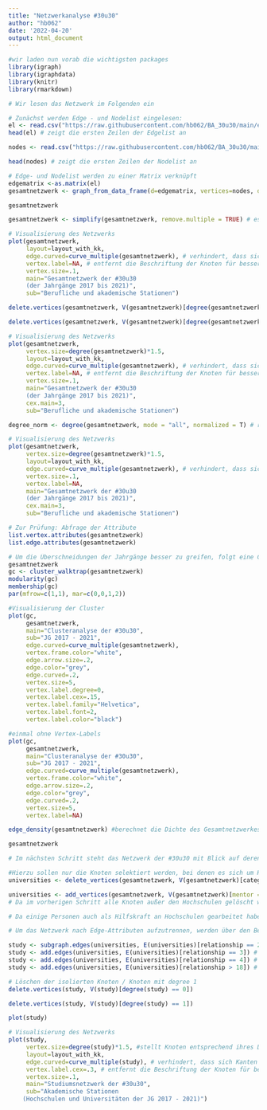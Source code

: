 ---
title: "Netzwerkanalyse #30u30"
author: "hb062"
date: '2022-04-20'
output: html_document
---

```{r wichtigste packages abrufen}

#wir laden nun vorab die wichtigsten packages
library(igraph)
library(igraphdata)
library(knitr) 
library(rmarkdown) 
```

```{r Gesamtnetzwerk einlesen}

# Wir lesen das Netzwerk im Folgenden ein

# Zunächst werden Edge - und Nodelist eingelesen:
el <- read.csv("https://raw.githubusercontent.com/hb062/BA_30u30/main/edges_complete%20-%20edgelist.csv", header=T, as.is=T, sep = ",", fileEncoding="UTF-8")
head(el) # zeigt die ersten Zeilen der Edgelist an

nodes <- read.csv("https://raw.githubusercontent.com/hb062/BA_30u30/main/nodelist_complete%20-%20nodelist.csv", header=T, as.is=T, sep = ",", fileEncoding="UTF-8")

head(nodes) # zeigt die ersten Zeilen der Nodelist an

# Edge- und Nodelist werden zu einer Matrix verknüpft
edgematrix <-as.matrix(el)
gesamtnetzwerk <- graph_from_data_frame(d=edgematrix, vertices=nodes, directed=FALSE)

gesamtnetzwerk

gesamtnetzwerk <- simplify(gesamtnetzwerk, remove.multiple = TRUE) # es werden keine doppelten oder mehrfachen Beziehungen angezeigt

# Visualisierung des Netzwerks
plot(gesamtnetzwerk,
     layout=layout_with_kk,
     edge.curved=curve_multiple(gesamtnetzwerk), # verhindert, dass sich Kanten überlagern
     vertex.label=NA, # entfernt die Beschriftung der Knoten für bessere Übersichtlichkeit
     vertex.size=.1,
     main="Gesamtnetzwerk der #30u30
     (der Jahrgänge 2017 bis 2021)",
     sub="Berufliche und akademische Stationen")

delete.vertices(gesamtnetzwerk, V(gesamtnetzwerk)[degree(gesamtnetzwerk)==0])

delete.vertices(gesamtnetzwerk, V(gesamtnetzwerk)[degree(gesamtnetzwerk)==1])

# Visualisierung des Netzwerks
plot(gesamtnetzwerk,
     vertex.size=degree(gesamtnetzwerk)*1.5,
     layout=layout_with_kk,
     edge.curved=curve_multiple(gesamtnetzwerk), # verhindert, dass sich Kanten überlagern
     vertex.label=NA, # entfernt die Beschriftung der Knoten für bessere Übersichtlichkeit
     vertex.size=.1,
     main="Gesamtnetzwerk der #30u30
     (der Jahrgänge 2017 bis 2021)",
     cex.main=3,
     sub="Berufliche und akademische Stationen")

degree_norm <- degree(gesamtnetzwerk, mode = "all", normalized = T) # retreive normalized degree measure

# Visualisierung des Netzwerks
plot(gesamtnetzwerk,
     vertex.size=degree(gesamtnetzwerk)*1.5,
     layout=layout_with_kk,
     edge.curved=curve_multiple(gesamtnetzwerk), # verhindert, dass sich Kanten überlagern
     vertex.size=.1,
     vertex.label=NA,
     main="Gesamtnetzwerk der #30u30
     (der Jahrgänge 2017 bis 2021)",
     cex.main=3,
     sub="Berufliche und akademische Stationen")

# Zur Prüfung: Abfrage der Attribute
list.vertex.attributes(gesamtnetzwerk)
list.edge.attributes(gesamtnetzwerk)
```
 
```{r Clusteranalyse}

# Um die Überschneidungen der Jahrgänge besser zu greifen, folgt eine Clusteranalyse:
gesamtnetzwerk
gc <- cluster_walktrap(gesamtnetzwerk)
modularity(gc)
membership(gc)
par(mfrow=c(1,1), mar=c(0,0,1,2))

#Visualisierung der Cluster
plot(gc, 
     gesamtnetzwerk, 
     main="Clusteranalyse der #30u30",
     sub="JG 2017 - 2021",
     edge.curved=curve_multiple(gesamtnetzwerk),
     vertex.frame.color="white",
     edge.arrow.size=.2, 
     edge.color="grey",
     edge.curved=.2,
     vertex.size=5,
     vertex.label.degree=0, 
     vertex.label.cex=.15,
     vertex.label.family="Helvetica",
     vertex.label.font=2,
     vertex.label.color="black")

#einmal ohne Vertex-Labels
plot(gc, 
     gesamtnetzwerk, 
     main="Clusteranalyse der #30u30",
     sub="JG 2017 - 2021",
     edge.curved=curve_multiple(gesamtnetzwerk),
     vertex.frame.color="white",
     edge.arrow.size=.2, 
     edge.color="grey",
     edge.curved=.2,
     vertex.size=5,
     vertex.label=NA)

edge_density(gesamtnetzwerk) #berechnet die Dichte des Gesamtnetzwerkes, wobei der Wert an dieser Stelle begrenzte Aussagekraft besitzt

```
```{r Unternetzwerk Studium}
gesamtnetzwerk

# Im nächsten Schritt steht das Netzwerk der #30u30 mit Blick auf deren Hochschulen und Universitäten im Fokus, um mögliche Cluster zu entdecken.

#Hierzu sollen nur die Knoten selektiert werden, bei denen es sich um Hochschulen handelt, sowie die Mitglieder der #30u30. 
universities <- delete_vertices(gesamtnetzwerk, V(gesamtnetzwerk)[category != "5"]) # Selektieren der Knoten, bei denen es sich um Hochschulen handelt

universities <- add_vertices(gesamtnetzwerk, V(gesamtnetzwerk)[mentor = "1"])
# Da im vorherigen Schritt alle Knoten außer den Hochschulen gelöscht wurden, werden hier die #30u30 wieder hinzugefügt, über das Vertex-Attribut mentor, der Wert 1 bezieht sich dabei auf die #30u30 - so werden nur diese, nicht aber die Mentor*innen wieder hinzugefügt.

# Da einige Personen auch als Hilfskraft an Hochschulen gearbeitet haben, sollen nur die Edges selektiert werden, die eine Studiumsverbindung (relationship = 2/3/4) beschreiben. Das Edge-Attribut "relationship" beschreibt mit Werten von 1-21 die Art der Verbindung, in diesem Fall relevant sind: relationship = 2 (Bachelor), 3 (Master), 4 (Auslandssemester), 5 (Promotion) sowie 19 (Magister), 20 (Diplom) und 21 (Staatsexamen); siehe Codebuch.

# Um das Netzwerk nach Edge-Attributen aufzutrennen, werden über den Befehl "subgraph.edges" entsprechende Unternetzwerke erstellt. In diesem Fall soll das neue Netzwerk "studium" generiert werden, in dem alle Studiumsverbindungen dargestellt werden. Da die Arten des Studiums über verschiedene Werte definiert werden, folgen hierfür mehrere Schritte, da nicht nur ein Kantentyp selektiert werden kann

study <- subgraph.edges(universities, E(universities)[relationship == 2]) # selektiert nur die Kanten mit Wert 2
study <- add.edges(universities, E(universities)[relationship == 3]) # fügt die Kanten  wieder hinzu, die ein Masterstudium beschreiben
study <- add.edges(universities, E(universities)[relationship == 4]) # fügt wieder die Kanten hinzu, die ein Auslandssemester beschreiben
study <- add.edges(universities, E(universities)[relationship > 18]) # fügt Kanten mit relationship > 18 wieder hinzu, da die Werte 19, 20 und 21 des Attributs relationship Magister-, Diplom- und Staatsexamenstudien beschreiben

# Löschen der isolierten Knoten / Knoten mit degree 1
delete.vertices(study, V(study)[degree(study) == 0])

delete.vertices(study, V(study)[degree(study) == 1])

plot(study)

# Visualisierung des Netzwerks
plot(study,
     vertex.size=degree(study)*1.5, #stellt Knoten entsprechend ihres Degree-Werts größer dar
     layout=layout_with_kk,
     edge.curved=curve_multiple(study), # verhindert, dass sich Kanten überlagern
     vertex.label.cex=.3, # entfernt die Beschriftung der Knoten für bessere Übersichtlichkeit
     vertex.size=.1,
     main="Studiumsnetzwerk der #30u30",
     sub="Akademische Stationen 
    (Hochschulen und Universitäten der JG 2017 - 2021)")

```
 
 
